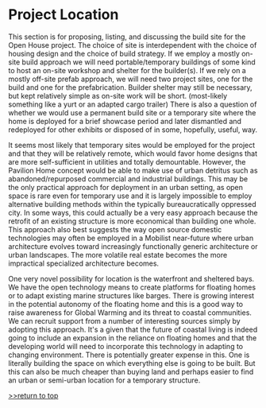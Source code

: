 =Project Location=

This section is for proposing, listing, and discussing the build site for the Open House project. The choice of site is interdependent with the choice of housing design and the choice of build strategy. If we employ a mostly on-site build approach we will need portable/temporary buildings of some kind to host an on-site workshop and shelter for the builder(s). If we rely on a mostly off-site prefab approach, we will need two project sites, one for the build and one for the prefabrication. Builder shelter may still be necessary, but kept relatively simple as on-site work will be short. (most-likely something like a yurt or an adapted cargo trailer) There is also a question of whether we would use a permanent build site or a temporary site where the home is deployed for a brief showcase period and later dismantled and redeployed for other exhibits or disposed of in some, hopefully, useful, way. 

It seems most likely that temporary sites would be employed for the project and that they will be relatively remote, which would favor home designs that are more self-sufficient in utilities and totally demountable. However, the Pavilion Home concept would be able to make use of urban detritus such as abandoned/repurposed commercial and industrial buildings. This may be the only practical approach for deployment in an urban setting, as open space is rare even for temporary use and it is largely impossible to employ alternative building methods within the typically bureaucratically oppressed city. In some ways, this could actually be a very easy approach because the retrofit of an existing structure is more economical than building one whole. This approach also best suggests the way open source domestic technologies may often be employed in a Mobilist near-future where urban architecture evolves toward increasingly functionally generic architecture or urban landscapes. The more volatile real estate becomes the more impractical specialized architecture becomes. 

One very novel possibility for location is the waterfront and sheltered bays. We have the open technology means to create platforms for floating homes or to adapt existing marine structures like barges. There is growing interest in the potential autonomy of the floating home and this is a good way to raise awareness for Global Warming and its threat to coastal communities. We can recruit support from a number of interesting sources simply by adopting this approach. It's a given that the future of coastal living is indeed going to include an expansion in the reliance on floating homes and that the developing world will need to incorporate this technology in adapting to changing environment. There is potentially greater expense in this. One is literally building the space on which everything else is going to be built. But this can also be much cheaper than buying land and perhaps easier to find an urban or semi-urban location for a temporary structure. 



[http://www.appropedia.org/Open_House:_Building_an_Open_Source_Lifestyle >>return to top]
